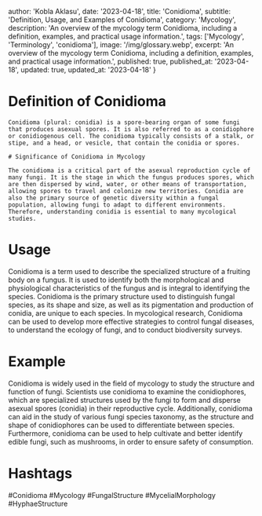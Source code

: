 
  author: 'Kobla Aklasu',
  date: '2023-04-18',
  title: 'Conidioma',
  subtitle: 'Definition, Usage, and Examples of Conidioma',
  category: 'Mycology',
  description: 'An overview of the mycology term Conidioma, including a definition, examples, and practical usage information.',
  tags: ['Mycology', 'Terminology', 'conidioma'],
  image: '/img/glossary.webp',
  excerpt: 'An overview of the mycology term Conidioma, including a definition, examples, and practical usage information.',
  published: true,
  published_at: '2023-04-18',
  updated: true,
  updated_at: '2023-04-18'
}




# Definition of Conidioma
    
    Conidioma (plural: conidia) is a spore-bearing organ of some fungi that produces asexual spores. It is also referred to as a conidiophore or conidiogenous cell. The conidioma typically consists of a stalk, or stipe, and a head, or vesicle, that contain the conidia or spores.
    
    # Significance of Conidioma in Mycology
    
    The conidioma is a critical part of the asexual reproduction cycle of many fungi. It is the stage in which the fungus produces spores, which are then dispersed by wind, water, or other means of transportation, allowing spores to travel and colonize new territories. Conidia are also the primary source of genetic diversity within a fungal population, allowing fungi to adapt to different environments. Therefore, understanding conidia is essential to many mycological studies.

# Usage

Conidioma is a term used to describe the specialized structure of a fruiting body on a fungus. It is used to identify both the morphological and physiological characteristics of the fungus and is integral to identifying the species. Conidioma is the primary structure used to distinguish fungal species, as its shape and size, as well as its pigmentation and production of conidia, are unique to each species. In mycological research, Conidioma can be used to develop more effective strategies to control fungal diseases, to understand the ecology of fungi, and to conduct biodiversity surveys.

# Example

Conidioma is widely used in the field of mycology to study the structure and function of fungi. Scientists use conidioma to examine the conidiophores, which are specialized structures used by the fungi to form and disperse asexual spores (conidia) in their reproductive cycle. Additionally, conidioma can aid in the study of various fungi species taxonomy, as the structure and shape of conidiophores can be used to differentiate between species. Furthermore, conidioma can be used to help cultivate and better identify edible fungi, such as mushrooms, in order to ensure safety of consumption.

# Hashtags

#Conidioma #Mycology #FungalStructure #MycelialMorphology #HyphaeStructure

